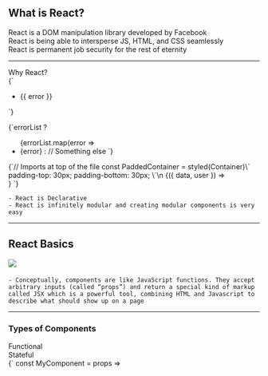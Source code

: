 


## What is React?
<Appear>
<div><div style={{ marginTop: 80 }}>React is a DOM manipulation library developed by Facebook</div></div>
<div><div style={{ marginTop: 80 }}>React is being able to intersperse JS, HTML, and CSS seamlessly</div></div>
<div><div style={{ marginTop: 80 }}>React is permanent job security for the rest of eternity</div></div>
</Appear>

---
<div>
<Appear>
<div><div style={{ fontSize: 30 ,marginBottom: 50}}>Why React?</div></div>

<div style={{ fontSize: 30 }}>
  <div style={{ display: 'flex', flexDirection: 'space-between' }}>
  <CodeBlock>{`<ul
  class="error-messages"
  *ngIf="errorList">
  <li *ngFor="let error of errorList">
    {{ error }}
  </li>
</ul>`}</CodeBlock>

  <CodeBlock>{`errorList ?
  <ul className="error-messages">
    {errorList.map(error =>
      <li key={error.key}>
        {error}
      </li)}
  </ul> :
  // Something else
`}</CodeBlock>
  </div>
</div>
<div><div>
  <CodeBlock>{`// Imports at top of the file
const PaddedContainer = styled(Container)\`
  padding-top: 30px;
  padding-bottom: 30px;
\`\n
<DataProvider>
  {({ data, user }) => <PaddedContainer>
    <Nav user={user.name}/>
    <Dashboard dataProp={...data}/>
    <Footer />
  </PaddedContainer>}
</DataProvider>`}</CodeBlock>
</div></div>
</Appear>
</div>

```notes
- React is Declarative
- React is infinitely modular and creating modular components is very easy
```
---

## React Basics
<Appear>
<img style={{ height: 300 }}
src="https://i.imgflip.com/2j1bos.jpg"
/>
</Appear>

####
```notes
- Conceptually, components are like JavaScript functions. They accept arbitrary inputs (called “props”) and return a special kind of markup called JSX which is a powerful tool, combining HTML and Javascript to describe what should show up on a page
```
---

### Types of Components
<div>
  <Appear>
  <div><div style={{ display: 'flex', justifyContent: 'space-around' }}>
    <div>Functional</div>
    <div>Stateful</div>
  </div></div>
  <div><div style={{ display: 'flex', justifyContent: 'space-between' }}>
    <div><CodeBlock>{` const MyComponent = props =>

  <div style={props.styles}>
    <Title value={props.title} />
    <div style={{ padding: 10 }}>
      My name is: {props.name}
    </div>
    <StyledButton
      text="Submit"
      onClick={() => props.handleSubmit(props.name)}
    />
    <StyledButton
      text="Exit"
      onClick={props.handleExitClick}
    />
  </div>
`}</CodeBlock></div>
  <CodeBlock>{`class StateComponent extends React.Component {
  state = {
    nameForm: '',
    counter: 0,
    todos: {}
  }\n
  componentDidMount() {
    fetch(\`https://my-remote-endpoint.biz/todos/\${localStorage.name}\`)
      .then(res => this.setState({ todos: res.data.todos }))
  }\n
  updateCounter = () => {
    this.setState({ counter: this.state.counter + 1 })
  }
  updateName = e => {
    this.setState({ nameForm: e.target.value })
  }\n
  render() {
    return (
      // JSX code goes here
      // I just don't want to take up too much space on the page
    )
  }
}`}</CodeBlock>
  </div></div>
  </Appear>
</div>

---

<CodeBlock style={{ fontSize: 20 }}>{`const Accordion = ({items, ...props}) =>
  <BaseAccordion {...props}>
    {({openIndexes, handleItemClick}) => (
      <div>
        {items.map((item, index) => (
          <AccordionItem key={item.title} direction="vertical">
            <AccordionButton
              isOpen={openIndexes.includes(index)}
              onClick={() => handleItemClick(index)}
            >
              {item.title}{' '}
              <span>{openIndexes.includes(index) ? '👇' : '👈'}</span>
            </AccordionButton>
            <AccordionContents isOpen={openIndexes.includes(index)}>
              {item.contents}
            </AccordionContents>
          </AccordionItem>
        ))}
      </div>
    )}
  </BaseAccordion>`}</CodeBlock>

---

## Let's take a look at some basic React
## Code ↓ ------------- Render ↓
<div style={{ display: 'flex', justifyContent: 'space-between' }}>
  <CodeBlock>
  {`<CodeBlock style={{
    fontSize: 26,
    fontStyle: 'oblique'
  }}>
  {\`<h1>My code goes here!</h1>\`}
</CodeBlock>`}
</CodeBlock>

<CodeBlock style={{ marginTop: 26, fontSize: 26, fontStyle: 'oblique' }}>{`<h1>My code goes here!</h1>`}</CodeBlock>

</div>


<Appear>
Now let's look at the CodeBlock Component
<CodeBlock>{`import React from 'react'
\nexport const CodeBlock = ({children, options = {}, style, ...props}) => (
  <div style={{fontSize: 18, overflow: 'scroll', ...style}}>
    <CodeMirror
      value={children}
      options={{
        mode: 'jsx',
        theme: 'night-owl',
        lineNumbers: false,
        readOnly: 'nocursor',
        ...options,
      }}
      {...props}
    />
  </div>
)`}</CodeBlock>
</Appear>

```notes
- Create speaker notes in fenced code blocks
```

---

Higher-Order Components

<Appear>
<CodeBlock>
  {`const MyStyledComponent = HOCforStyling(MyBoringComponent)
const MyStyledAsyncComponent = HOCforAsync(MyStyledComponent)`}
</CodeBlock>
OR
<CodeBlock>
{`const MyStyledAsyncComponent = HOCforAsync(HOCforStyling(MyBoringComponent))`}</CodeBlock>
OR
<CodeBlock>{`
const makeStyledAndAsyc = compose(
  HOCforAsync,
  HOCforStyling
)
const MyStyledAsyncComponent = makeStyledAndAsyc(MyBoringComponent)`}
</CodeBlock>


</Appear>

```notes
- This is a function that wraps a component and returns a new component
```

---

<CodeBlock>{`function someHOC(WrappedComponent) {
  return class extends React.Component {
    state = {
      // Do you want your HOC to enhance a component with state?
    }\n
    componentDidMount() { // How about a lifecycle method? }\n
    someMethod = () => // or pass down a method?\n
    render() {
      return (
        <WrappedComponent
          extraState={this.state}
          extraMethod={this.someMethod}
        />
      )
    }
  }
}\n\n
const EnhancedComponent = someHOC(BoringComponent)`}</CodeBlock>

---

## Render props
### Revenge of the Bearded Hipsters

---

<CodeBlock style={{ fontSize: 30 }}>{`<MyComponent>
  {/* Anything between these
    component tags will be part
    of the component's children prop */}
</MyComponent>\n
<MyComponent>
  <div>This is MyComponent's first child</div>
  <div>This is MyComponent's second child</div>
</MyComponent>`}</CodeBlock>

---

<CodeBlock>{``}</CodeBlock>
